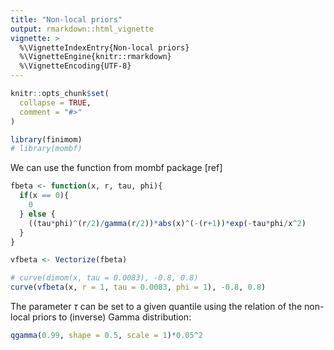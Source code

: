 ```yaml
---
title: "Non-local priors"
output: rmarkdown::html_vignette
vignette: >
  %\VignetteIndexEntry{Non-local priors}
  %\VignetteEngine{knitr::rmarkdown}
  %\VignetteEncoding{UTF-8}
---
```


<!--
rm(list=ls())
#rmarkdown::render("vignettes/nonlocalpriors.Rmd")
devtools::build_rmd("vignettes/nonlocalpriors.Rmd")
# for difference, see https://r-pkgs.org/vignettes.html
-->


```r
knitr::opts_chunk$set(
  collapse = TRUE,
  comment = "#>"
)
```

```r

library(finimom)
# library(mombf)

```


We can use the function from mombf package [ref]


```r

fbeta <- function(x, r, tau, phi){
  if(x == 0){
    0
  } else {
    ((tau*phi)^(r/2)/gamma(r/2))*abs(x)^(-(r+1))*exp(-tau*phi/x^2)
  }
}

vfbeta <- Vectorize(fbeta)

# curve(dimom(x, tau = 0.0083), -0.8, 0.8)
curve(vfbeta(x, r = 1, tau = 0.0083, phi = 1), -0.8, 0.8)

```


The parameter $\tau$ can be set to a given quantile using the relation of the non-local priors to (inverse) Gamma distribution:

```r

qgamma(0.99, shape = 0.5, scale = 1)*0.05^2

```


